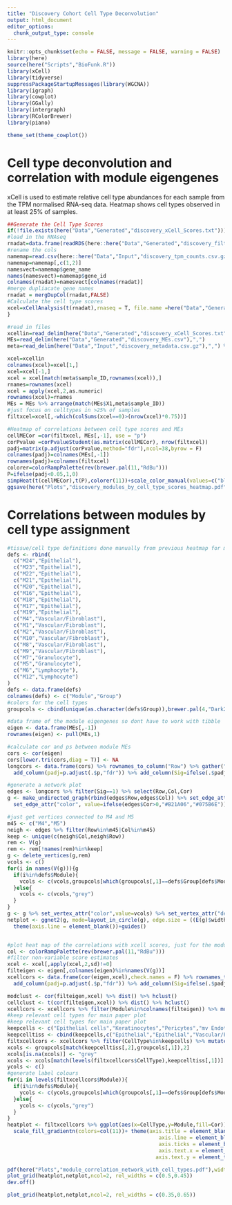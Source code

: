 ```yaml
---
title: "Discovery Cohort Cell Type Deconvolution"
output: html_document
editor_options: 
  chunk_output_type: console
---
```


```r
knitr::opts_chunk$set(echo = FALSE, message = FALSE, warning = FALSE)
library(here)
source(here("Scripts","BioFunk.R"))
library(xCell)
library(tidyverse)
suppressPackageStartupMessages(library(WGCNA))
library(igraph)
library(cowplot)
library(GGally)
library(intergraph)
library(RColorBrewer)
library(piano)

theme_set(theme_cowplot())

```

# Cell type deconvolution and correlation with module eigengenes

xCell is used to estimate relative cell type abundances for each sample from the TPM normalised RNA-seq data. Heatmap shows cell types observed in at least 25% of samples.

```r
##Generate the Cell Type Scores
if(!file.exists(here("Data","Generated","discovery_xCell_Scores.txt"))){
#load in the RNAseq
rnadat=data.frame(readRDS(here::here("Data","Generated","discovery_filtered_tpm.Rds")))
#rename the cols
namemap=read.csv(here::here("Data","Input","discovery_tpm_counts.csv.gz"),header=T) 
namemap=namemap[,c(1,2)]
namesvect=namemap$gene_name
names(namesvect)=namemap$gene_id
colnames(rnadat)=namesvect[colnames(rnadat)]
#merge dupliacate gene names
rnadat = mergDupCol(rnadat,FALSE)
#Calculate the cell type scores
xcel=xCellAnalysis(t(rnadat),rnaseq = T, file.name =here("Data","Generated","discovery_xCell_Scores.txt"))
}

#read in files
xcellin=read_delim(here("Data","Generated","discovery_xCell_Scores.txt"),"\t") %>% t()
MEs=read_delim(here("Data","Generated","discovery_MEs.csv"),",")
meta=read_delim(here("Data","Input","discovery_metadata.csv.gz"),",") %>% filter(`sample_ID`%in%MEs$X1)

xcel=xcellin
colnames(xcel)=xcel[1,]
xcel=xcel[-1,]
xcel = xcel[match(meta$sample_ID,rownames(xcel)),]
rnames=rownames(xcel)
xcel = apply(xcel,2,as.numeric)
rownames(xcel)=rnames
MEs = MEs %>% arrange(match(MEs$X1,meta$sample_ID))
#just focus on celltypes in >25% of samples
filtxcel=xcel[,-which(colSums(xcel==0)>(nrow(xcel)*0.75))]

#Heatmap of correlations between cell type scores and MEs
cellMECor =cor(filtxcel, MEs[,-1], use = "p")
corPvalue =corPvalueStudent(as.matrix(cellMECor), nrow(filtxcel))
padj=matrix(p.adjust(corPvalue,method="fdr"),ncol=38,byrow = F)
colnames(padj)=colnames(MEs[,-1])
rownames(padj)=colnames(filtxcel)
colorer=colorRampPalette(rev(brewer.pal(11,"RdBu")))
P=ifelse(padj<0.05,1,0)
simpHeat(t(cellMECor),t(P),colorer(11))+scale_color_manual(values=c("black",NA),labels=c("FDR<0.05",""),name="Significance")
ggsave(here("Plots","discovery_modules_by_cell_type_scores_heatmap.pdf"),width = 15,height = 10)

```

# Correlations between modules by cell type assignment

```r
#tissue/cell type definitions done manually from previous heatmap for modules significantly correlated with M4 or M5 below
defs <- rbind(
  c("M24","Epithelial"),
  c("M23","Epithelial"),
  c("M22","Epithelial"),
  c("M21","Epithelial"),
  c("M20","Epithelial"),
  c("M16","Epithelial"),
  c("M18","Epithelial"),
  c("M17","Epithelial"),
  c("M19","Epithelial"),
  c("M4","Vascular/Fibroblast"),
  c("M1","Vascular/Fibroblast"),
  c("M2","Vascular/Fibroblast"),
  c("M10","Vascular/Fibroblast"),
  c("M8","Vascular/Fibroblast"),
  c("M9","Vascular/Fibroblast"),
  c("M7","Granulocyte"),
  c("M5","Granulocyte"),
  c("M6","Lymphocyte"),
  c("M12","Lymphocyte")
)
defs <- data.frame(defs)
colnames(defs) <- c("Module","Group")
#colors for the cell types
groupcols <- cbind(unique(as.character(defs$Group)),brewer.pal(4,"Dark2"))

#data frame of the module eigengenes so dont have to work with tibble 
eigen <- data.frame(MEs[,-1])
rownames(eigen) <- pull(MEs,1)

#calculate cor and ps between module MEs
cors <- cor(eigen)
cors[lower.tri(cors,diag = T)] <- NA
longcors <- data.frame(cors) %>% rownames_to_column("Row") %>% gather("Col","Cor",-Row) %>% filter(!is.na(Cor)) %>% add_column(p=corPvalueStudent(.$Cor,nrow(eigen))) %>%
  add_column(padj=p.adjust(.$p,"fdr")) %>% add_column(Sig=ifelse(.$padj<0.01,1,0))

#generate a network plot
edges <- longcors %>% filter(Sig==1) %>% select(Row,Col,Cor)
g <- make_undirected_graph(rbind(edges$Row,edges$Col)) %>% set_edge_attr("weight",value=edges$Cor) %>%
  set_edge_attr("color", value=ifelse(edges$Cor>0,"#B21A06","#075B6E")) %>% set_edge_attr("width",value=(abs(edges$Cor)))

#just get vertices connected to M4 and M5
m45 <- c("M4","M5")
neigh <- edges %>% filter(Row%in%m45|Col%in%m45)
keep <- unique(c(neigh$Col,neigh$Row))
rem <- V(g)
rem <- rem[!names(rem)%in%keep]
g <- delete_vertices(g,rem)
vcols <- c()
for(i in names(V(g))){g
  if(i%in%defs$Module){
    vcols <- c(vcols,groupcols[which(groupcols[,1]==defs$Group[defs$Module==i]),2])
  }else{
    vcols <- c(vcols,"grey")
  }
}
g <- g %>% set_vertex_attr("color",value=vcols) %>% set_vertex_attr("degree",value=degree(g))
netplot <- ggnet2(g, mode=layout_in_circle(g), edge.size = ((E(g)$width^1.2)*2), edge.color = E(g)$color, node.color = V(g)$color, node.size=14,node.label = names(V(g)), label.color = "white", edge.alpha = 0.7, label.size = 4)+
  theme(axis.line = element_blank())+guides()


#plot heat map of the correlations with xcell scores, just for the modules in the network plot
col <- colorRampPalette(rev(brewer.pal(11,"RdBu")))
#filter non-variable score estimates
xcel <- xcel[,apply(xcel,2,sd)!=0]
filteigen <- eigen[,colnames(eigen)%in%names(V(g))]
xcellcors <- data.frame(cor(eigen,xcel),check.names = F) %>% rownames_to_column("Module") %>% gather("CellType","Cor", -Module) %>% add_column(p=corPvalueStudent(.$Cor,nrow(eigen))) %>% 
  add_column(padj=p.adjust(.$p,"fdr")) %>% add_column(Sig=ifelse(.$padj<0.05,1,0))

modclust <- cor(filteigen,xcel) %>% dist() %>% hclust() 
cellclust <- t(cor(filteigen,xcel)) %>% dist() %>% hclust() 
xcellcors <- xcellcors %>% filter(Module%in%colnames(filteigen)) %>% mutate(Module=factor(Module,levels=modclust$labels[modclust$order]),CellType=factor(CellType,levels=cellclust$labels[cellclust$order]))
#keep relevant cell types for main paper plot
#keep relevant cell types for main paper plot
keepcells <- c("Epithelial cells","Keratinocytes","Pericytes","mv Endothelial cells","Endothelial cells","ly Endothelial cells","Fibroblasts","Basophils","Neutrophils","Mast cells","Macrophages M1","Macrophages M2","DC","iDC","cDC","pDC","MPP","CD4+ naive T-cells", "naive B-cells","class-switched memory B-cells","pro B-cells","B-cells","Memory B-cells","Plasma cells","CD8+ T-cells","CD8+ Tcm","Th1 cells","Tregs")
keepcelltiss <- cbind(keepcells,c("Epithelial","Epithelial","Vascular/Fibroblast","Vascular/Fibroblast","Vascular/Fibroblast","Vascular/Fibroblast","Granulocyte","Granulocyte","Granulocyte","MNP","MNP","MNP","MNP","MNP","MNP","MNP","Lymphocyte","Lymphocyte","Lymphocyte","Lymphocyte","Lymphocyte","Lymphocyte","Lymphocyte","Lymphocyte","Lymphocyte","Lymphocyte","Lymphocyte","Lymphocyte"))
filtxcellcors <- xcellcors %>% filter(CellType%in%keepcells) %>% mutate(CellType=droplevels(CellType),Module=droplevels(Module))
xcols <- groupcols[match(keepcelltiss[,2],groupcols[,1]),2]
xcols[is.na(xcols)] <- "grey"
xcols <- xcols[match(levels(filtxcellcors$CellType),keepcelltiss[,1])]
ycols <- c()
#generate label colours
for(i in levels(filtxcellcors$Module)){
  if(i%in%defs$Module){
    ycols <- c(ycols,groupcols[which(groupcols[,1]==defs$Group[defs$Module==i]),2])
  }else{
    ycols <- c(ycols,"grey")
  }
}
heatplot <- filtxcellcors %>% ggplot(aes(x=CellType,y=Module,fill=Cor))+geom_tile()+
  scale_fill_gradientn(colors=col(11))+ theme(axis.title = element_blank(),
                                                 axis.line = element_blank(),
                                                 axis.ticks = element_blank(),
                                                 axis.text.x = element_text(angle = 90,hjust=1,vjust=0.5,colour =xcols),
                                                axis.text.y = element_text(color=ycols))

pdf(here("Plots","module_correlation_network_with_cell_types.pdf"),width=13, height=6)
plot_grid(heatplot,netplot,ncol=2, rel_widths = c(0.5,0.45))
dev.off()

```
```r

plot_grid(heatplot,netplot,ncol=2, rel_widths = c(0.35,0.65))

```